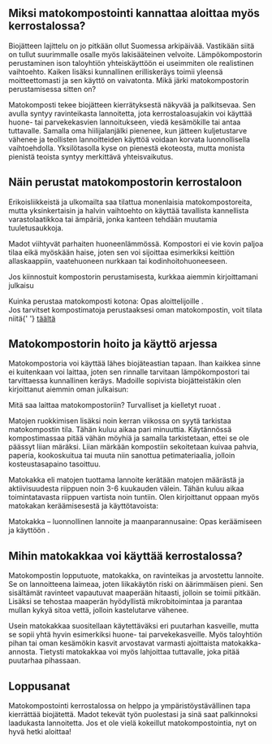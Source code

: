 ## Miksi matokompostointi kannattaa aloittaa myös kerrostalossa?

Biojätteen lajittelu on jo pitkään ollut Suomessa arkipäivää. Vastikään siitä on tullut suurimmalle osalle myös
lakisääteinen velvoite. Lämpökompostorin perustaminen ison taloyhtiön yhteiskäyttöön ei useimmiten ole realistinen
vaihtoehto. Kaiken lisäksi kunnallinen erilliskeräys toimii yleensä moitteettomasti ja sen käyttö on vaivatonta. Mikä
järki matokompostorin perustamisessa sitten on?

Matokomposti tekee biojätteen kierrätyksestä näkyvää ja palkitsevaa. Sen avulla syntyy ravinteikasta lannoitetta, jota
kerrostaloasujakin voi käyttää huone- tai parvekekasvien lannoitukseen, viedä kesämökille tai antaa tuttavalle. Samalla
oma hiilijalanjälki pienenee, kun jätteen kuljetustarve vähenee ja teollisten lannoitteiden käyttöä voidaan korvata
luonnollisella vaihtoehdolla. Yksilötasolla kyse on pienestä ekoteosta, mutta monista pienistä teoista syntyy merkittävä
yhteisvaikutus.

## Näin perustat matokompostorin kerrostaloon

Erikoisliikkeistä ja ulkomailta saa tilattua monenlaisia matokompostoreita, mutta yksinkertaisin ja halvin vaihtoehto on
käyttää tavallista kannellista varastolaatikkoa tai ämpäriä, jonka kanteen tehdään muutamia tuuletusaukkoja.

Madot viihtyvät parhaiten huoneenlämmössä. Kompostori ei vie kovin paljoa tilaa eikä myöskään haise, joten sen voi
sijoittaa esimerkiksi keittiön allaskaappiin, vaatehuoneen nurkkaan tai kodinhoitohuoneeseen.

Jos kiinnostuit kompostorin perustamisesta, kurkkaa aiemmin kirjoittamani julkaisu

<SafeLink href="/blogi/julkaisu/kuinka-perustaa-matokomposti-kotona-opas-aloittelijoille">
  Kuinka perustaa matokomposti kotona: Opas aloittelijoille
</SafeLink>
.

<aside>
  Jos tarvitset kompostimatoja perustaaksesi oman matokompostin, voit tilata niitä{' '}
  <a href="https://www.lieromaa.fi/madot">täältä</a>
</aside>

## Matokompostorin hoito ja käyttö arjessa

Matokompostoria voi käyttää lähes biojäteastian tapaan. Ihan kaikkea sinne ei kuitenkaan voi laittaa, joten sen rinnalle
tarvitaan lämpökompostori tai tarvittaessa kunnallinen keräys. Madoille sopivista biojätteistäkin olen kirjoittanut
aiemmin oman julkaisun:

<SafeLink href="/blogi/julkaisu/mita-saa-laittaa-matokompostoriin-turvalliset-ja-kielletyt-ruoat">
  Mitä saa laittaa matokompostoriin? Turvalliset ja kielletyt ruoat
</SafeLink>
.

Matojen ruokkimisen lisäksi noin kerran viikossa on syytä tarkistaa matokompostin tila. Tähän kuluu aikaa pari
minuuttia. Käytännössä kompostimassaa pitää vähän möyhiä ja samalla tarkistetaan, ettei se ole päässyt liian märäksi.
Liian märkään kompostiin sekoitetaan kuivaa pahvia, paperia, kookoskuitua tai muuta niin sanottua petimateriaalia,
jolloin kosteustasapaino tasoittuu.

Matokakka eli matojen tuottama lannoite kerätään matojen määrästä ja aktiivisuudesta riippuen noin 3-6 kuukauden välein.
Tähän kuluu aikaa toimintatavasta riippuen vartista noin tuntiin. Olen kirjoittanut oppaan myös matokakan keräämisesestä
ja käyttötavoista:

<SafeLink href="/blogi/julkaisu/matokakka-luonnollinen-lannoite-opas-aloittelijoille">
  Matokakka – luonnollinen lannoite ja maanparannusaine: Opas keräämiseen ja käyttöön
</SafeLink>
.

## Mihin matokakkaa voi käyttää kerrostalossa?

Matokompostin lopputuote, matokakka, on ravinteikas ja arvostettu lannoite. Se on lannoitteena laimeaa, joten
liikakäytön riski on äärimmäisen pieni. Sen sisältämät ravinteet vapautuvat maaperään hitaasti, jolloin se toimii
pitkään. Lisäksi se tehostaa maaperän hyödyllistä mikrobitoimintaa ja parantaa mullan kykyä sitoa vettä, jolloin
kastelutarve vähenee.

Usein matokakkaa suositellaan käytettäväksi eri puutarhan kasveille, mutta se sopii yhtä hyvin esimerkiksi huone- tai
parvekekasveille. Myös taloyhtiön pihan tai oman kesämökin kasvit arvostavat varmasti ajoittaista matokakka-annosta.
Tietysti matokakkaa voi myös lahjoittaa tuttavalle, joka pitää puutarhaa pihassaan.

## Loppusanat

Matokompostointi kerrostalossa on helppo ja ympäristöystävällinen tapa kierrättää biojätettä. Madot tekevät työn
puolestasi ja sinä saat palkinnoksi laadukasta lannoitetta. Jos et ole vielä kokeillut matokompostointia, nyt on hyvä
hetki aloittaa!
